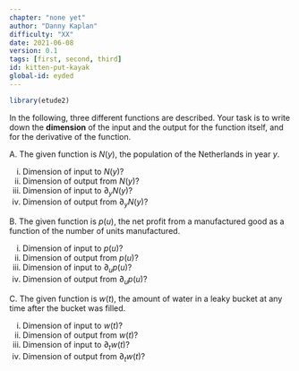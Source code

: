 ```yaml
---
chapter: "none yet"
author: "Danny Kaplan"
difficulty: "XX"
date: 2021-06-08 
version: 0.1
tags: [first, second, third]
id: kitten-put-kayak
global-id: eyded
---
```


```r
library(etude2)
```

In the following, three different functions are described. Your task is to write down the **dimension** of the input and the output for the function itself, and for the derivative of the function.

A. The given function is $N(y)$, the population of the Netherlands in year $y$.

i. Dimension of input to $N(y)$?
i. Dimension of output from $N(y)$?
i. Dimension of input to $\partial_y N(y)$?
i. Dimension of output from $\partial_y N(y)$?

B. The given function is $p(u)$, the net profit from a manufactured good as a function of the number of units manufactured.

i. Dimension of input to $p(u)$?
i. Dimension of output from $p(u)$?
i. Dimension of input to $\partial_u p(u)$?
i. Dimension of output from $\partial_u p(u)$?

C. The given function is $w(t)$, the amount of water in a leaky bucket at any time after the bucket was filled.

i. Dimension of input to $w(t)$?
i. Dimension of output from $w(t)$?
i. Dimension of input to $\partial_t w(t)$?
i. Dimension of output from $\partial_t w(t)$?


